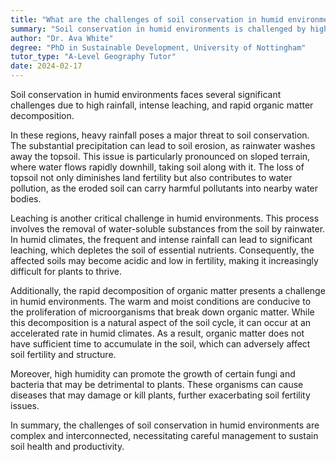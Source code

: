 ```yaml
---
title: "What are the challenges of soil conservation in humid environments?"
summary: "Soil conservation in humid environments is challenged by high rainfall, intense leaching, and rapid organic matter decomposition."
author: "Dr. Ava White"
degree: "PhD in Sustainable Development, University of Nottingham"
tutor_type: "A-Level Geography Tutor"
date: 2024-02-17
---
```


Soil conservation in humid environments faces several significant challenges due to high rainfall, intense leaching, and rapid organic matter decomposition.

In these regions, heavy rainfall poses a major threat to soil conservation. The substantial precipitation can lead to soil erosion, as rainwater washes away the topsoil. This issue is particularly pronounced on sloped terrain, where water flows rapidly downhill, taking soil along with it. The loss of topsoil not only diminishes land fertility but also contributes to water pollution, as the eroded soil can carry harmful pollutants into nearby water bodies.

Leaching is another critical challenge in humid environments. This process involves the removal of water-soluble substances from the soil by rainwater. In humid climates, the frequent and intense rainfall can lead to significant leaching, which depletes the soil of essential nutrients. Consequently, the affected soils may become acidic and low in fertility, making it increasingly difficult for plants to thrive.

Additionally, the rapid decomposition of organic matter presents a challenge in humid environments. The warm and moist conditions are conducive to the proliferation of microorganisms that break down organic matter. While this decomposition is a natural aspect of the soil cycle, it can occur at an accelerated rate in humid climates. As a result, organic matter does not have sufficient time to accumulate in the soil, which can adversely affect soil fertility and structure.

Moreover, high humidity can promote the growth of certain fungi and bacteria that may be detrimental to plants. These organisms can cause diseases that may damage or kill plants, further exacerbating soil fertility issues.

In summary, the challenges of soil conservation in humid environments are complex and interconnected, necessitating careful management to sustain soil health and productivity.
    
